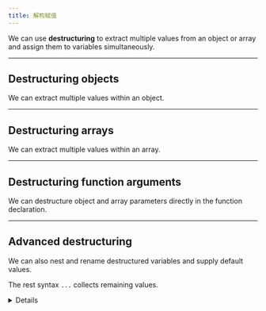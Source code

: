```yaml
---
title: 解构赋值
---
```



We can use **destructuring** to extract multiple values from an object or array and assign them to variables simultaneously.

---

## Destructuring objects

We can extract multiple values within an object.

<Example title="Destructuring objects" width={0} code={destructuringObjects} />

---

## Destructuring arrays

We can extract multiple values within an array.

<Example title="Destructuring arrays" width={0} code={destructuringArrays} />

---

## Destructuring function arguments

We can destructure object and array parameters directly in the function declaration.

<Example
  title="Destructuring function arguments"
  width={0}
  code={destructuringFunctionArguments}
/>

---

## Advanced destructuring

We can also nest and rename destructured variables and supply default values.

The rest syntax `...` collects remaining values. <Details>Rest is roughly the inverse of spread.</Details>

<Example
  title="Advanced destructuring"
  width={0}
  code={destructuringAdvanced}
/>
